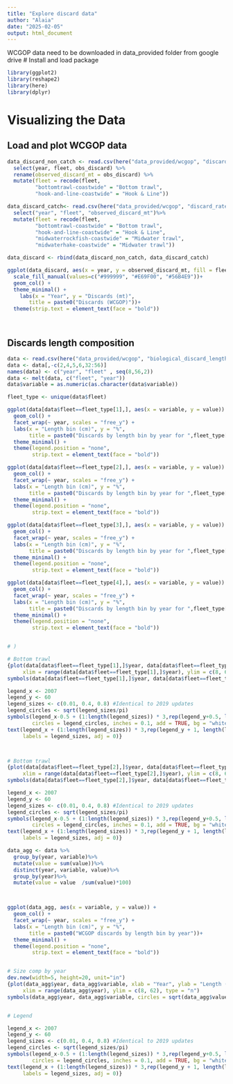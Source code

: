 ```yaml
---
title: "Explore discard data"
author: "Alaia"
date: "2025-02-05"
output: html_document
---
```

WCGOP data need to be downloaded in data_provided folder from google drive
# Install and load package
```r
library(ggplot2)
library(reshape2)
library(here)
library(dplyr)


```

# Visualizing the Data 
## Load and plot WCGOP data 

```r
data_discard_non_catch <- read.csv(here("data_provided/wcgop", "discard_rates_noncatch_share.csv")) %>%
  select(year, fleet, obs_discard) %>%
  rename(observed_discard_mt = obs_discard) %>%
  mutate(fleet = recode(fleet, 
         "bottomtrawl-coastwide" = "Bottom trawl",
         "hook-and-line-coastwide" = "Hook & Line"))

data_discard_catch<- read.csv(here("data_provided/wcgop", "discard_rates_combined_catch_share.csv")) %>%
  select("year", "fleet", "observed_discard_mt")%>%
  mutate(fleet = recode(fleet, 
         "bottomtrawl-coastwide" = "Bottom trawl",
         "hook-and-line-coastwide" = "Hook & Line",
         "midwaterrockfish-coastwide" = "Midwater trawl",
         "midwaterhake-coastwide" = "Midwater trawl"))

data_discard <- rbind(data_discard_non_catch, data_discard_catch)

ggplot(data_discard, aes(x = year, y = observed_discard_mt, fill = fleet)) +
  scale_fill_manual(values=c("#999999", "#E69F00", "#56B4E9"))+
  geom_col() +  
  theme_minimal() +
    labs(x = "Year", y = "Discards (mt)", 
       title = paste0("Discards (WCGOP)"))+
  theme(strip.text = element_text(face = "bold"))




```




## Discards length composition 
```r

data <- read.csv(here("data_provided/wcgop", "biological_discard_lengths.csv"))
data <- data[,-c(2,4,5,6,32:56)]
names(data) <- c("year", "fleet" , seq(8,56,2))
data <- melt(data, c("fleet", "year"))
data$variable = as.numeric(as.character(data$variable))

fleet_type <- unique(data$fleet)

ggplot(data[data$fleet==fleet_type[1],], aes(x = variable, y = value)) +
  geom_col() +
  facet_wrap(~ year, scales = "free_y") +
  labs(x = "Length bin (cm)", y = "%", 
       title = paste0("Discards by length bin by year for ",fleet_type[1])) +
  theme_minimal() +
  theme(legend.position = "none", 
        strip.text = element_text(face = "bold")) 

ggplot(data[data$fleet==fleet_type[2],], aes(x = variable, y = value)) +
  geom_col() +
  facet_wrap(~ year, scales = "free_y") +
  labs(x = "Length bin (cm)", y = "%", 
       title = paste0("Discards by length bin by year for ",fleet_type[2]))+
  theme_minimal() +
  theme(legend.position = "none", 
        strip.text = element_text(face = "bold")) 

ggplot(data[data$fleet==fleet_type[3],], aes(x = variable, y = value)) +
  geom_col() +
  facet_wrap(~ year, scales = "free_y") +
  labs(x = "Length bin (cm)", y = "%", 
       title = paste0("Discards by length bin by year for ",fleet_type[3])) +
  theme_minimal() +
  theme(legend.position = "none", 
        strip.text = element_text(face = "bold")) 

ggplot(data[data$fleet==fleet_type[4],], aes(x = variable, y = value)) +
  geom_col() +
  facet_wrap(~ year, scales = "free_y") +
  labs(x = "Length bin (cm)", y = "%", 
       title = paste0("Discards by length bin by year for ",fleet_type[4]))+
  theme_minimal() +
  theme(legend.position = "none", 
        strip.text = element_text(face = "bold")) 


# )
```

```r

# Bottom trawl
{plot(data[data$fleet==fleet_type[1],]$year, data[data$fleet==fleet_type[1],]$variable, xlab = "Year", ylab = "Length (cm)", main = "WCGOP discards by length by year (Bottom Trawl)",
     xlim = range(data[data$fleet==fleet_type[1],]$year), ylim = c(8, 62), type = "n")  
symbols(data[data$fleet==fleet_type[1],]$year, data[data$fleet==fleet_type[1],]$variable, circles = sqrt(data[data$fleet==fleet_type[1],]$value/pi), inches = 0.1, add = TRUE, bg = "white")

legend_x <- 2007
legend_y <- 60 
legend_sizes <- c(0.01, 0.4, 0.8) #Identical to 2019 updates
legend_circles <- sqrt(legend_sizes/pi)
symbols(legend_x-0.5 + (1:length(legend_sizes)) * 3,rep(legend_y+0.5, length(legend_sizes)) ,
        circles = legend_circles, inches = 0.1, add = TRUE, bg = "white")
text(legend_x + (1:length(legend_sizes)) * 3,rep(legend_y + 1, length(legend_sizes)) ,
     labels = legend_sizes, adj = 0)}



# Bottom trawl
{plot(data[data$fleet==fleet_type[2],]$year, data[data$fleet==fleet_type[2],]$variable, xlab = "Year", ylab = "Length (cm)", main = "WCGOP discards by length by year",
     xlim = range(data[data$fleet==fleet_type[2],]$year), ylim = c(8, 62), type = "n")  
symbols(data[data$fleet==fleet_type[2],]$year, data[data$fleet==fleet_type[2],]$variable, circles = sqrt(data[data$fleet==fleet_type[2],]$value/pi), inches = 0.1, add = TRUE, bg = "white")

legend_x <- 2007
legend_y <- 60 
legend_sizes <- c(0.01, 0.4, 0.8) #Identical to 2019 updates
legend_circles <- sqrt(legend_sizes/pi)
symbols(legend_x-0.5 + (1:length(legend_sizes)) * 3,rep(legend_y+0.5, length(legend_sizes)) ,
        circles = legend_circles, inches = 0.1, add = TRUE, bg = "white")
text(legend_x + (1:length(legend_sizes)) * 3,rep(legend_y + 1, length(legend_sizes)) ,
     labels = legend_sizes, adj = 0)}

```


```r
data_agg <- data %>%
  group_by(year, variable)%>%
  mutate(value = sum(value))%>%
  distinct(year, variable, value)%>%
  group_by(year)%>%
  mutate(value = value  /sum(value)*100)



ggplot(data_agg, aes(x = variable, y = value)) +
  geom_col() +
  facet_wrap(~ year, scales = "free_y") +
  labs(x = "Length bin (cm)", y = "%", 
       title = paste0("WCGOP discards by length bin by year"))+
  theme_minimal() +
  theme(legend.position = "none", 
        strip.text = element_text(face = "bold")) 



```


```r
# Size comp by year
dev.new(width=5, height=20, unit="in")
{plot(data_agg$year, data_agg$variable, xlab = "Year", ylab = "Length (cm)", main = "WCGOP discards by length by year",
     xlim = range(data_agg$year), ylim = c(8, 62), type = "n")  
symbols(data_agg$year, data_agg$variable, circles = sqrt(data_agg$value/pi), inches = 0.1, add = TRUE, bg = "white")


# Legend

legend_x <- 2007
legend_y <- 60 
legend_sizes <- c(0.01, 0.4, 0.8) #Identical to 2019 updates
legend_circles <- sqrt(legend_sizes/pi)
symbols(legend_x-0.5 + (1:length(legend_sizes)) * 3,rep(legend_y+0.5, length(legend_sizes)) ,
        circles = legend_circles, inches = 0.1, add = TRUE, bg = "white")
text(legend_x + (1:length(legend_sizes)) * 3,rep(legend_y + 1, length(legend_sizes)) ,
     labels = legend_sizes, adj = 0)}









```




